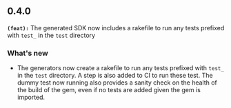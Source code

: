 ## 0.4.0
**`(feat):`** The generated SDK now includes a rakefile to run any tests prefixed with `test_` in the `test` directory

### What's new
- The generators now create a rakefile to run any tests prefixed with `test_` in the `test` directory. A step is also added to CI to run these test. The dummy test now running also provides a sanity check on the health of the build of the gem, even if no tests are added given the gem is imported.

